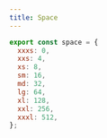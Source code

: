 ```yaml
---
title: Space
---
```


```javascript
export const space = {
  xxxs: 0,
  xxs: 4,
  xs: 8,
  sm: 16,
  md: 32,
  lg: 64,
  xl: 128,
  xxl: 256,
  xxxl: 512,
};
```